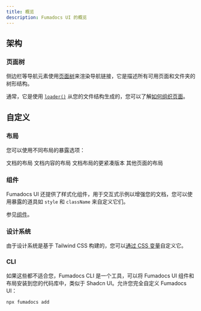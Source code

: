 ```yaml
---
title: 概览
description: Fumadocs UI 的概览
---
```


## 架构

### 页面树

侧边栏等导航元素使用[页面树](/docs/headless/page-tree)来渲染导航链接，它是描述所有可用页面和文件夹的树形结构。

通常，它是使用 [`loader()`](/docs/headless/source-api) 从您的文件结构生成的，您可以了解[如何组织页面](/docs/page-conventions)。

## 自定义

### 布局

您可以使用不同布局的暴露选项：

<Cards>
  <Card title="文档布局" href="/docs/layouts/docs">
    文档的布局
  </Card>
  <Card title="文档页面" href="/docs/layouts/page">
    文档内容的布局
  </Card>
  <Card title="笔记本布局" href="/docs/layouts/notebook">
    文档布局的更紧凑版本
  </Card>
  <Card title="主页布局" href="/docs/layouts/home-layout">
    其他页面的布局
  </Card>
</Cards>

### 组件

Fumadocs UI 还提供了样式化组件，用于交互式示例以增强您的文档，您可以使用暴露的道具如 `style` 和 `className` 来自定义它们。

参见[组件](/docs/components)。

### 设计系统

由于设计系统是基于 Tailwind CSS 构建的，您可以[通过 CSS 变量](/docs/theme#colors)自定义它。

### CLI

如果这些都不适合您，Fumadocs CLI 是一个工具，可以将 Fumadocs UI 组件和布局安装到您的代码库中，类似于 Shadcn UI。允许您完全自定义 Fumadocs UI：

```mdx
npx fumadocs add
```
